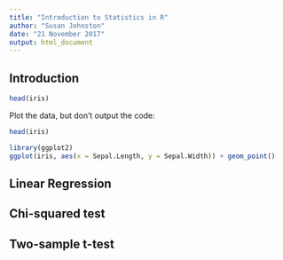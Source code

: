 ```yaml
---
title: "Introduction to Statistics in R"
author: "Susan Johnston"
date: "21 November 2017"
output: html_document
---
```



## Introduction

```r
head(iris)
```

Plot the data, but don't output the code:

```r
head(iris)

library(ggplot2)
ggplot(iris, aes(x = Sepal.Length, y = Sepal.Width)) + geom_point()
```


## Linear Regression



## Chi-squared test



## Two-sample t-test